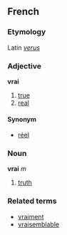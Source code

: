==French==
===Etymology===
Latin ''[[verus]]''
===Adjective===
'''vrai'''

# [[true]]
# [[real]]

====Synonym====
*[[réel]]

===Noun===
'''vrai''' ''m''

# [[truth]]

===Related terms===
*[[vraiment]]
*[[vraisemblable]]